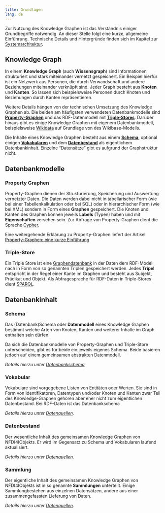 ```yaml
---
title: Grundlagen
lang: de
---
```


Zur Nutzung des Knowledge Graphen ist das Verständnis einiger Grundbegriffe
notwendig. An dieser Stelle folgt eine kurze, allgemeine Einführung. Technische
Details und Hintergründe finden sich im Kapitel zur
[Systemarchitektur](architecture.qmd).

## Knowledge Graph

In einem **Knowledge Graph** (auch **Wissensgraph**) sind Informationen
strukturiert und stark miteinander vernetzt gespeichert. Ein Beispiel hierfür
ist ein Netzwerk aus Personen, die durch Verwandschaft und andere Beziehungen
miteinander verknüpft sind.  Jeder Graph besteht aus **Knoten** und **Kanten**.
So lassen sich beispielsweise Personen durch Knoten und Beziehungen durch Kanten
repräsentieren.

Weitere Details hängen von der technischen Umsetzung des Knowledge Graphen ab.
Die beiden am häufigsten verwendeten Datenbankmodelle sind
[**Property-Graphen**](#property-graphen) und das RDF-Datenmodell mit
[**Triple-Stores**](#triple-stores). Darüber hinaus gibt es einige Knowledge
Graphen mit eigenem Datenbankmodell, beispielsweise
[Wikidata](https://www.wikidata.org/) auf Grundlage von des Wikibase-Modells.

Die Inhalte eines Knowledge Graphen besteht aus einem [**Schema**](#schema),
optional einigen [**Vokabularen**](#vokabular) und dem
[**Datenbestand**](#datenbestand) als eigentlichem Datenbankinhalt.
Einzelne "Datensätze" gibt es aufgrund der Graphstruktur nicht.

## Datenbankmodelle

### Property Graphen

Property-Graphen dienen der Strukturierung, Speicherung und Auswertung
vernetzter Daten. Die Daten werden dabei nicht in tabellarischer Form (wie bei
einer Tabellenkalkulation oder bei SQL) oder in hierarchischer Form (wie bei
XML) sondern in Form eines **Graphen** gespeichert. Die Knoten und Kanten des
Graphen können jeweils **Labels** (Typen) haben und mit **Eigenschaften**
versehen sein. Zur Abfrage von Property-Graphen dient die Sprache
[Cypher](cypher.qmd).

::: {.callout-tip}
Eine weitergehende Erklärung zu Property-Graphen liefert der Artikel
[Property-Graphen: eine kurze Einführung](https://jakobib.github.io/pgraphen2024/).
:::

<!--
Im Gegensatz zu RDF sind Property Graphen nicht als allgemeines Format zum
Austausch und zur Integration von Daten gedacht. Der Property Graph von
NFDI4Objects benötigt daher eine [Schema](#schema.qmd) das festlegt,
welche Arten von Knoten und Kanten wie miteinander verknüpft und mit
Eigenschaften versehen werden können.
-->

### Triple-Store

Ein Triple Store ist eine [Graphendatenbank](https://de.wikipedia.org/wiki/Graphdatenbank) in der Daten dem RDF-Modell nach in Form von so genannten Triplen gespeichert werden. Jedes **Tripel** entspricht in der Regel einer Kante im Graphen und besteht aus Subjekt, Prädikat und Objekt. Als Abfragesprache für RDF-Daten in Triple-Stores dient [SPARQL](sparql.qmd).

## Datenbankinhalt

### Schema

Das (Datenbank)Schema oder **Datenmodell** eines Knowledge Graphen bestimmt welche Arten von Knoten, Kanten und weiterer Inhalte im Graph enthalten sein dürfen.

Da sich die Datenbankmodelle von Property-Graphen und Triple-Store unterscheiden, gibt es für beide ein jeweils eigenes Schema. Beide basieren jedoch auf einem gemeinsamen abstrakten Datenmodell.

*Details hierzu unter [Datenbankschema](schema.qmd).*

### Vokabular

Vokabulare sind vorgegebene Listen von Entitäten oder Werten. Sie sind in Form von Identifikatoren, Datentypen und/oder Knoten und Kanten zwar Teil des Knowledge-Graphen gehören aber eher nicht zum eigentlichen Datenbestand. Bei RDF-Daten ist das Datenbankschema

*Details hierzu unter [Datenquellen](sources.qmd).*

### Datenbestand

Der wesentliche Inhalt des gemeinsamen Knowledge Graphen von NFDI4IObjekts. Er wird im Gegensatz zu Schema und Vokabularen laufend aktualisiert.

*Details hierzu unter [Datenquellen](sources.qmd).*

### Sammlung

Der eigentliche Inhalt des gemeinsamen Knowledge Graphen von NFDI4IObjekts ist in so genannte **Sammlungen** unterteilt. Einige Sammlungbestehen aus einzelnen Datensätzen, andere aus einer zusammengefassten Lieferung von Daten. 

*Details hierzu unter [Datenquellen](sources.qmd).*

